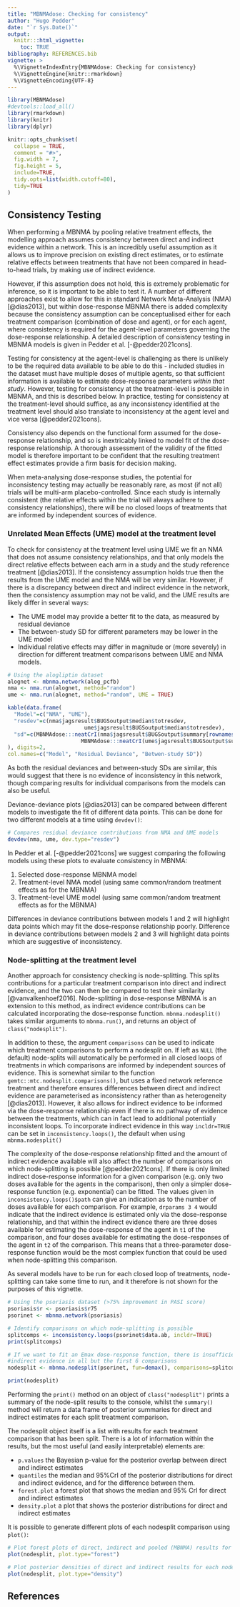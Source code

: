 ---
title: "MBNMAdose: Checking for consistency"
author: "Hugo Pedder"
date: "`r Sys.Date()`"
output:
  knitr:::html_vignette:
    toc: TRUE
bibliography: REFERENCES.bib
vignette: >
  %\VignetteIndexEntry{MBNMAdose: Checking for consistency}
  %\VignetteEngine{knitr::rmarkdown}
  %\VignetteEncoding{UTF-8}
---

```{r setup, include = FALSE}
library(MBNMAdose)
#devtools::load_all()
library(rmarkdown)
library(knitr)
library(dplyr)

knitr::opts_chunk$set(
  collapse = TRUE,
  comment = "#>",
  fig.width = 7,
  fig.height = 5,
  include=TRUE,
  tidy.opts=list(width.cutoff=80),
  tidy=TRUE
)
```

## Consistency Testing

When performing a MBNMA by pooling relative treatment effects, the
modelling approach assumes consistency between direct and indirect
evidence within a network. This is an incredibly useful assumption as it
allows us to improve precision on existing direct estimates, or to
estimate relative effects between treatments that have not been compared
in head-to-head trials, by making use of indirect evidence.

However, if this assumption does not hold, this is extremely problematic
for inference, so it is important to be able to test it. A number of
different approaches exist to allow for this in standard Network
Meta-Analysis (NMA) [@dias2013], but within dose-response MBNMA there is
added complexity because the consistency assumption can be
conceptualised either for each treatment comparison (combination of dose
and agent), or for each agent, where consistency is required for the
agent-level parameters governing the dose-response relationship. A
detailed description of consistency testing in MBNMA models is given in
Pedder et al. [-@pedder2021cons].

Testing for consistency at the agent-level is challenging as there is
unlikely to be the required data available to be able to do this -
included studies in the dataset must have multiple doses of multiple
agents, so that sufficient information is available to estimate
dose-response parameters *within that study*. However, testing for
consistency at the treatment-level is possible in MBNMA, and this is
described below. In practice, testing for consistency at the
treatment-level should suffice, as any inconsistency identified at the
treatment level should also translate to inconsistency at the agent
level and vice versa [@pedder2021cons].

Consistency also depends on the functional form assumed for the
dose-response relationship, and so is inextricably linked to model fit
of the dose-response relationship. A thorough assessment of the validity
of the fitted model is therefore important to be confident that the
resulting treatment effect estimates provide a firm basis for decision
making.

When meta-analysing dose-response studies, the potential for
inconsistency testing may actually be reasonably rare, as most (if not
all) trials will be multi-arm placebo-controlled. Since each study is
internally consistent (the relative effects within the trial will always
adhere to consistency relationships), there will be no closed loops of
treatments that are informed by independent sources of evidence.

### Unrelated Mean Effects (UME) model at the treatment level

To check for consistency at the treatment level using UME we fit an NMA
that does not assume consistency relationships, and that only models the
direct relative effects between each arm in a study and the study
reference treatment [@dias2013]. If the consistency assumption holds
true then the results from the UME model and the NMA will be very
similar. However, if there is a discrepancy between direct and indirect
evidence in the network, then the consistency assumption may not be
valid, and the UME results are likely differ in several ways:

-   The UME model may provide a better fit to the data, as measured by
    residual deviance
-   The between-study SD for different parameters may be lower in the
    UME model
-   Individual relative effects may differ in magnitude or (more
    severely) in direction for different treatment comparisons between
    UME and NMA models.

```{r, results="hide", warning=FALSE, message=FALSE}
# Using the alogliptin dataset
alognet <- mbnma.network(alog_pcfb)
nma <- nma.run(alognet, method="random")
ume <- nma.run(alognet, method="random", UME = TRUE)
```

```{r, echo=FALSE}
kable(data.frame(
  "Model"=c("NMA", "UME"),
  "resdev"=c(nma$jagsresult$BUGSoutput$median$totresdev,
                        ume$jagsresult$BUGSoutput$median$totresdev),
  "sd"=c(MBNMAdose:::neatCrI(nma$jagsresult$BUGSoutput$summary[rownames(nma$jagsresult$BUGSoutput$summary)=="sd", c(3,5,7)], digits = 2),
                       MBNMAdose:::neatCrI(ume$jagsresult$BUGSoutput$summary[rownames(ume$jagsresult$BUGSoutput$summary)=="sd", c(3,5,7)], digits=2))
), digits=2,
col.names=c("Model", "Residual Deviance", "Betwen-study SD"))
```

As both the residual deviances and between-study SDs are similar, this
would suggest that there is no evidence of inconsistency in this
network, though comparing results for individual comparisons from the
models can also be useful.

Deviance-deviance plots [@dias2013] can be compared between different
models to investigate the fit of different data points. This can be done
for two different models at a time using `devdev()`:

```{r, results="hide", warning=FALSE, message=FALSE}
# Compares residual deviance contributions from NMA and UME models
devdev(nma, ume, dev.type="resdev")
```

In Pedder et al. [-@pedder2021cons] we suggest comparing the following
models using these plots to evaluate consistency in MBNMA:

1.  Selected dose-response MBNMA model
2.  Treatment-level NMA model (using same common/random treatment
    effects as for the MBNMA)
3.  Treatment-level UME model (using same common/random treatment
    effects as for the MBNMA)

Differences in deviance contributions between models 1 and 2 will
highlight data points which may fit the dose-response relationship
poorly. Difference in deviance contributions between models 2 and 3 will
highlight data points which are suggestive of inconsistency.

### Node-splitting at the treatment level

Another approach for consistency checking is node-splitting. This splits
contributions for a particular treatment comparison into direct and
indirect evidence, and the two can then be compared to test their
similarity [@vanvalkenhoef2016]. Node-splitting in dose-response MBNMA
is an extension to this method, as indirect evidence contributions can
be calculated incorporating the dose-response function.
`mbnma.nodesplit()` takes similar arguments to `mbnma.run()`, and
returns an object of `class("nodesplit")`.

In addition to these, the argument `comparisons` can be used to indicate
which treatment comparisons to perform a nodesplit on. If left as `NULL`
(the default) node-splits will automatically be performed in all closed
loops of treatments in which comparisons are informed by independent
sources of evidence. This is somewhat similar to the function
`gemtc::mtc.nodesplit.comparisons()`, but uses a fixed network reference
treatment and therefore ensures differences between direct and indirect
evidence are parameterised as inconsistency rather than as heterogeneity
[@dias2013]. However, it also allows for indirect evidence to be
informed via the dose-response relationship even if there is no pathway
of evidence between the treatments, which can in fact lead to additional
potentially inconsistent loops. To incorporate indirect evidence in this
way `incldr=TRUE` can be set in `inconsistency.loops()`, the default
when using `mbnma.nodesplit()`

The complexity of the dose-response relationship fitted and the amount
of indirect evidence available will also affect the number of
comparisons on which node-splitting is possible [@pedder2021cons]. If
there is only limited indirect dose-response information for a given
comparison (e.g. only two doses available for the agents in the
comparison), then only a simpler dose-response function (e.g.
exponential) can be fitted. The values given in
`inconsistency.loops()$path` can give an indication as to the number of
doses available for each comparison. For example, `drparams 3 4` would
indicate that the indirect evidence is estimated only via the
dose-response relationship, and that within the indirect evidence there
are three doses available for estimating the dose-response of the agent
in `t1` of the comparison, and four doses available for estimating the
dose-responses of the agent in `t2` of the comparison. This means that a
three-parameter dose-response function would be the most complex
function that could be used when node-splitting this comparison.

As several models have to be run for each closed loop of treatments,
node-splitting can take some time to run, and it therefore is not shown
for the purposes of this vignette.

```{r, results="hide", warning=FALSE, message=FALSE, fig.show = "hide", eval=FALSE}
# Using the psoriasis dataset (>75% improvement in PASI score)
psoriasis$r <- psoriasis$r75
psorinet <- mbnma.network(psoriasis)

# Identify comparisons on which node-splitting is possible
splitcomps <- inconsistency.loops(psorinet$data.ab, incldr=TRUE)
print(splitcomps)

# If we want to fit an Emax dose-response function, there is insufficient
#indirect evidence in all but the first 6 comparisons
nodesplit <- mbnma.nodesplit(psorinet, fun=demax(), comparisons=splitcomps[1:6,], method="common")
```

```{r, eval=FALSE}
print(nodesplit)
```

Performing the `print()` method on an object of `class("nodesplit")`
prints a summary of the node-split results to the console, whilst the
`summary()` method will return a data frame of posterior summaries for
direct and indirect estimates for each split treatment comparison.

The nodesplit object itself is a list with results for each treatment
comparison that has been split. There is a lot of information within the
results, but the most useful (and easily interpretable) elements are:

-   `p.values` the Bayesian p-value for the posterior overlap between
    direct and indirect estimates
-   `quantiles` the median and 95%CrI of the posterior distributions for
    direct and indirect evidence, and for the difference between them.
-   `forest.plot` a forest plot that shows the median and 95% CrI for
    direct and indirect estimates
-   `density.plot` a plot that shows the posterior distributions for
    direct and indirect estimates

It is possible to generate different plots of each nodesplit comparison
using `plot()`:

```{r, eval=FALSE}
# Plot forest plots of direct, indirect and pooled (MBNMA) results for each comparison
plot(nodesplit, plot.type="forest")

# Plot posterior densities of direct and indirect results for each nodesplit comparisons
plot(nodesplit, plot.type="density")
```

## References
